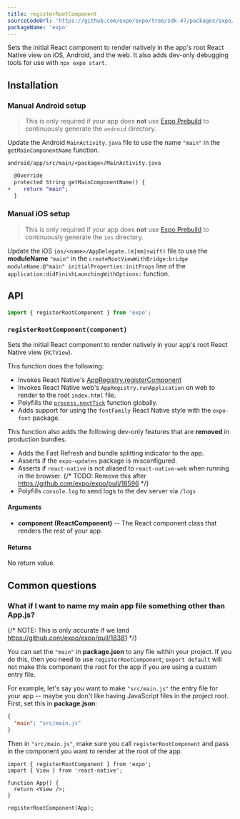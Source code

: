 ```yaml
---
title: registerRootComponent
sourceCodeUrl: 'https://github.com/expo/expo/tree/sdk-47/packages/expo/src/launch'
packageName: 'expo'
---
```



Sets the initial React component to render natively in the app's root React Native view on iOS, Android, and the web. It also adds dev-only debugging tools for use with `npx expo start`.

<PlatformsSection android emulator ios simulator web />

## Installation

<APIInstallSection hideBareInstructions />

### Manual Android setup

> This is only required if your app does **not** use [Expo Prebuild](/workflow/prebuild) to continuously generate the `android` directory.

Update the Android `MainActivity.java` file to use the name `"main"` in the `getMainComponentName` function.

`android/app/src/main/<package>/MainActivity.java`

```diff
  @Override
  protected String getMainComponentName() {
+    return "main";
  }
```

### Manual iOS setup

> This is only required if your app does **not** use [Expo Prebuild](/workflow/prebuild) to continuously generate the `ios` directory.

Update the iOS `ios/<name>/AppDelegate.(m|mm|swift)` file to use the **moduleName** `"main"` in the `createRootViewWithBridge:bridge moduleName:@"main" initialProperties:initProps` line of the `application:didFinishLaunchingWithOptions:` function.

## API

```ts
import { registerRootComponent } from 'expo';
```

### `registerRootComponent(component)`

Sets the initial React component to render natively in your app's root React Native view (`RCTView`).

This function does the following:

- Invokes React Native's [AppRegistry.registerComponent](https://reactnative.dev/docs/appregistry.html)
- Invokes React Native web's `AppRegistry.runApplication` on web to render to the root `index.html` file.
- Polyfills the [`process.nextTick`](https://nodejs.org/en/docs/guides/event-loop-timers-and-nexttick/#process-nexttick) function globally.
- Adds support for using the `fontFamily` React Native style with the `expo-font` package.

This function also adds the following dev-only features that are **removed** in production bundles.

- Adds the Fast Refresh and bundle splitting indicator to the app.
- Asserts if the `expo-updates` package is misconfigured.
- Asserts if `react-native` is not aliased to `react-native-web` when running in the browser.
  {/* TODO: Remove this after https://github.com/expo/expo/pull/18596 */}
- Polyfills `console.log` to send logs to the dev server via `/logs`

#### Arguments

- **component (ReactComponent)** -- The React component class that renders the rest of your app.

#### Returns

No return value.

## Common questions

### What if I want to name my main app file something other than App.js?

{/* NOTE: This is only accurate if we land https://github.com/expo/expo/pull/18381 */}

You can set the `"main"` in **package.json** to any file within your
project. If you do this, then you need to use `registerRootComponent`;
`export default` will not make this component the root for the app
if you are using a custom entry file.

For example, let's say you want to make `"src/main.js"` the entry file
for your app -- maybe you don't like having JavaScript files in the
project root. First, set this in **package.json**:

```json
{
  "main": "src/main.js"
}
```

Then in `"src/main.js"`, make sure you call `registerRootComponent` and
pass in the component you want to render at the root of the app.

```tsx
import { registerRootComponent } from 'expo';
import { View } from 'react-native';

function App() {
  return <View />;
}

registerRootComponent(App);
```
